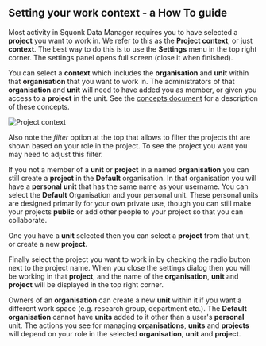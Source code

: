 


<Head>
  <title>Setting your work context - a How To guide</title>
</Head>

<DocsNav />

## Setting your work context - a How To guide

Most activity in Squonk Data Manager requires you to have selected a **project** you want to work in.
We refer to this as the **Project context**, or just **context**.
The best way to do this is to use the **Settings** menu in the top right corner.
The settings panel opens full screen (close it when finished).

You can select a **context** which includes the **organisation** and **unit** within that **organisation** that you want to
work in. The administrators of that **organisation** and **unit** will need to have added you as member, or given you access to a
**project** in the unit. See the [concepts document](/docs/concepts) for a description of these concepts.

<Image src={projectContext} alt="Project context" />

Also note the *filter* option at the top that allows to filter the projects tht are shown based on your role in the project.
To see the project you want you may need to adjust this filter.

If you not a member of a **unit** or **project** in a named **organisation** you can still create a **project** in the **Default**
organisation. In that organisation you will have a **personal** **unit** that has the same name as your username. You can
select the **Default** Organisation and your personal unit. These personal units are designed primarily for your own
private use, though you can still make your projects **public** or add other people to your project so that you can collaborate.

One you have a **unit** selected then you can select a **project** from that unit, or create a new **project**.

Finally select the project you want to work in by checking the radio button next to the project name.
When you close the settings dialog then you will be working in that **project**, and the name of the **organisation**,
**unit** and **project** will be displayed in the top right corner.

Owners of an **organisation** can create a new **unit** within it if you want a different work space (e.g. research
group, department etc.). The **Default** **organisation** cannot have **units** added to it other than a user's
**personal** unit. The actions you see for managing **organisations**, **units** and **projects** will depend on your
role in the selected **organisation**, **unit** and **project**.


